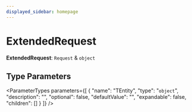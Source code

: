 ```yaml
---
displayed_sidebar: homepage
---
```



# ExtendedRequest

 **ExtendedRequest**: `Request` & `object`

## Type Parameters

<ParameterTypes parameters={[
  {
    "name": "TEntity",
    "type": "`object`",
    "description": "",
    "optional": false,
    "defaultValue": "",
    "expandable": false,
    "children": []
  }
]} />
